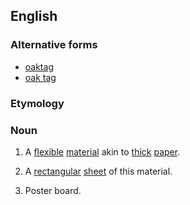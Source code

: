 {{also|oaktag|oak tag}}
==English==

===Alternative forms===
* [[oaktag]]
* [[oak tag]]

===Etymology===
{{rfe|en}}

===Noun===
{{en-noun|~}}

# {{lb|en|uncountable}} A [[flexible]] [[material]] akin to [[thick]] [[paper]].
# {{lb|en|countable}} A [[rectangular]] [[sheet]] of this material.
# {{lb|en|uncountable}} Poster board.